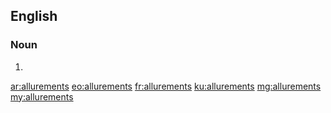 ==English==

===Noun===
{{head|en}}

# {{plural of|allurement}}

[[ar:allurements]]
[[eo:allurements]]
[[fr:allurements]]
[[ku:allurements]]
[[mg:allurements]]
[[my:allurements]]